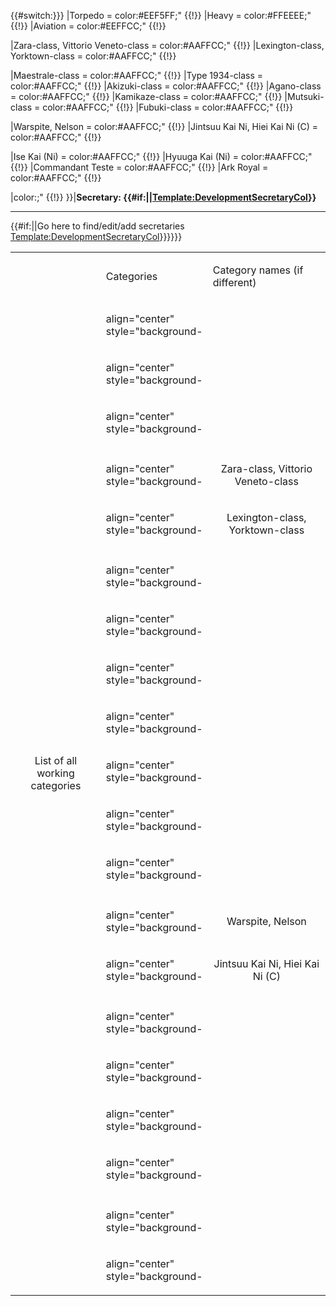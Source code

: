 <includeonly>{{#switch:{{{secretary|{{{1|}}}}}} 
|Torpedo = color:#EEF5FF;" {{!}} {{ToolTip|text-align=default;background-color:#EEF5FF|{{ToolTip|Torpedo|{{colour|red|Does '''NOT''' include '''SSV'''}}}}|'''Secretary: Category Torpedo'''<hr>'''Ship Types included:'''<br>DE, DD, CL, CLT, SS, AP, CT or AO}}
|Heavy = color:#FFEEEE;" {{!}} {{ToolTip|text-align=default;background-color:#FFEEEE|{{ToolTip|Heavy|{{colour|red|Does '''NOT''' include '''CAV/BBV'''}}}}|'''Secretary: Category Heavy'''<hr>'''Ship Types included:'''<br>CA, FBB, BB, XBB or AR}}
|Aviation = color:#EEFFCC;" {{!}} {{ToolTip|text-align=default;background-color:#EEFFCC|Aviation|'''Secretary: Category Aviation'''<hr>'''Ship Types included:'''<br>CAV, CVL, BBV, CV, SSV, AV, LHA, CVB or AS}}

|Zara-class, Vittorio Veneto-class = color:#AAFFCC;" {{!}} {{ToolTip|[[:Category:Zara Class|Zara-class]]<br>[[:Category:Vittorio Veneto Class|Vittorio Veneto-class]]|'''Secretary: Zara-class, Vittorio Veneto-class'''<hr>'''[[:Category:Zara Class|''Zara''-class]]'''<br>{{Ship/Banner|Zara}}{{Ship/Banner|Pola}}<hr> '''[[:Category:Vittorio Veneto Class|''Vittorio Veneto''-class]]'''<br>{{Ship/Banner|Littorio}}{{Ship/Banner|Roma}}}}
|Lexington-class, Yorktown-class = color:#AAFFCC;" {{!}} {{ToolTip|[[:Category:Lexington Class|Lexington-class]]<br>[[:Category:Yorktown Class|Yorktown-class]]|'''Secretary: Lexington-class, Yorktown-class'''<hr>'''[[:Category:Lexington Class|''Lexington''-class]]'''<br>{{Ship/Banner|Saratoga}}<hr>'''[[:Category:Yorktown Class|''Yorktown''-class]]'''<br>{{Ship/Banner|Hornet}} }}

|Maestrale-class = color:#AAFFCC;" {{!}} {{ToolTip|[[:Category:Maestrale Class|Maestrale-class]]|'''Secretary: Maestrale-class'''<hr>'''[[:Category:Maestrale Class|''Maestrale''-class]]'''<br>{{Ship/Banner|Maestrale}}<br>{{Ship/Banner|Grecale}}<br>{{Ship/Banner|Libeccio}}<br>{{Ship/Banner|Scirocco}} }}
|Type 1934-class = color:#AAFFCC;" {{!}} {{ToolTip|[[:Category:Type 1934 Class|Type 1934-class]]|'''Secretary: Type 1934-class'''<hr>'''[[:Category:Type 1934 Class|''Type 1934''-class]]'''<br>{{Ship/Banner|Z1}}<br>{{Ship/Banner|Z3}} }}
|Akizuki-class = color:#AAFFCC;" {{!}} {{ToolTip|[[:Category:Akizuki Class|Akizuki-class]]|'''Secretary: Akizuki-class'''<hr>'''[[:Category:Akizuki Class|''Akizuki''-class]]'''<br>{{Ship/Banner|Akizuki}}<br>{{Ship/Banner|Teruzuki}}<br>{{Ship/Banner|Suzutsuki}}<br>{{Ship/Banner|Hatsuzuki}} }}
|Agano-class = color:#AAFFCC;" {{!}} {{ToolTip|[[:Category:Agano Class|Agano-class]]|'''Secretary: Agano-class'''<hr>'''[[:Category:Agano Class|''Agano''-class]]'''<br>{{Ship/Banner|Agano}}<br>{{Ship/Banner|Noshiro}}<br>{{Ship/Banner|Yahagi}}<br>{{Ship/Banner|Sakawa}} }}
|Kamikaze-class = color:#AAFFCC;" {{!}} {{ToolTip|[[:Category:Kamikaze Class|Kamikaze-class]]|'''Secretary: Kamikaze-class'''<hr>'''[[:Category:Kamikaze Class|''Kamikaze''-class]]'''<br>{{Ship/Banner|Kamikaze}}{{Ship/Banner|Asakaze}}<br>{{Ship/Banner|Harukaze}}{{Ship/Banner|Matsukaze}}<br>{{Ship/Banner|Hatakaze}} }}
|Mutsuki-class = color:#AAFFCC;" {{!}} {{ToolTip|[[:Category:Mutsuki Class|Mutsuki-class]]|'''Secretary: Mutsuki-class'''<hr>'''[[:Category:Mutsuki Class|''Mutsuki''-class]]'''<br>{{Ship/Banner|Mutsuki}}{{Ship/Banner|Kisaragi}}<br>{{Ship/Banner|Yayoi}}{{Ship/Banner|Uzuki}}<br>{{Ship/Banner|Satsuki}}{{Ship/Banner|Minazuki}}<br>{{Ship/Banner|Fumizuki}}{{Ship/Banner|Nagatsuki}}<br>{{Ship/Banner|Kikuzuki}}{{Ship/Banner|Mikazuki}}<br>{{Ship/Banner|Mochizuki}} }}
|Fubuki-class = color:#AAFFCC;" {{!}} {{ToolTip|[[:Category:Fubuki Class|Fubuki-class]]|'''Secretary: Fubuki-class'''<hr>'''[[:Category:Fubuki Class|''Fubuki''-class]]'''<br>{{Ship/Banner|Fubuki}}{{Ship/Banner|Shirayuki}}<br>{{Ship/Banner|Hatsuyuki}}{{Ship/Banner|Miyuki}}<br>{{Ship/Banner|Murakumo}}{{Ship/Banner|Usugumo}}<br>{{Ship/Banner|Isonami}}{{Ship/Banner|Uranami}} }}

|Warspite, Nelson = color:#AAFFCC;" {{!}} {{ToolTip|[[Warspite]]<br>[[Nelson]]|'''Secretary: [[Warspite]], [[Nelson]]'''<hr>{{Ship/Banner|Warspite}}<br>{{Ship/Banner|Nelson}} }}
|Jintsuu Kai Ni, Hiei Kai Ni (C) = color:#AAFFCC;" {{!}} {{ToolTip|[[Jintsuu Kai Ni]]<br>[[Hiei Kai Ni|Hiei Kai Ni (C)]]|'''Secretary: [[Jintsuu Kai Ni]], [[Hiei Kai Ni|Hiei Kai Ni (C)]]'''<hr>'''{{Ship/Banner|Jintsuu Kai Ni}}<br>{{Ship/Banner|Hiei Kai Ni}} }}

|Ise Kai (Ni) = color:#AAFFCC;" {{!}} {{ToolTip|[[Ise Kai|Ise Kai (Ni)]]|'''Secretary: [[Ise Kai|Ise Kai (Ni)]]'''<hr>{{Ship/Banner|Ise Kai}} }}
|Hyuuga Kai (Ni) = color:#AAFFCC;" {{!}} {{ToolTip|[[Hyuuga Kai|Hyuuga Kai (Ni)]]|'''Secretary: [[Hyuuga Kai|Hyuuga Kai (Ni)]]'''<hr>{{Ship/Banner|Hyuuga Kai}} }}
|Commandant Teste = color:#AAFFCC;" {{!}} {{ToolTip|[[Commandant Teste]]|'''Secretary: [[Commandant Teste]]'''<hr>'''{{Ship/Banner|Commandant Teste}} }}
|Ark Royal = color:#AAFFCC;" {{!}} {{ToolTip|[[Ark Royal]]|'''Secretary: [[Ark Royal]]'''<hr>'''{{Ship/Banner|Ark Royal}} }}

|color:{{{secretarycolour|}}};" {{!}} {{ToolTip|text-align=default;background-color:{{{secretarycolour|}}}|{{#if:{{{secretary|}}}|{{{secretary|}}}|{{#if:{{{1|}}}|{{{1}}}|Empty Secretary}}}}|'''Secretary: {{#if:{{{secretary|}}}|{{{secretary|}}}|[[Template:DevelopmentSecretaryCol]]}}'''<hr>{{#if:{{{secretarydescription|}}}|{{{secretarydescription|}}}|Go here to find/edit/add secretaries<br>[[Template:DevelopmentSecretaryCol]]}}}}}}</includeonly><noinclude>

{|class="wikitable"
|rowspan=66 align="center" width="200px" | List of all<br>working categories
| width="150px"|Categories
| width="300px"|Category names (if different)
|-
! align="center" style="background-{{DevelopmentSecretaryCol|Torpedo}}
|-
! align="center" style="background-{{DevelopmentSecretaryCol|Heavy}}
|-
! align="center" style="background-{{DevelopmentSecretaryCol|Aviation}}
|-
|
|-
! align="center" style="background-{{DevelopmentSecretaryCol|Zara-class, Vittorio Veneto-class}}
! align="center" | Zara-class, Vittorio Veneto-class
|-
! align="center" style="background-{{DevelopmentSecretaryCol|Lexington-class, Yorktown-class}}
! align="center" | Lexington-class, Yorktown-class
|-
|
|-
! align="center" style="background-{{DevelopmentSecretaryCol|Maestrale-class}}
|-
! align="center" style="background-{{DevelopmentSecretaryCol|Type 1934-class}}
|-
! align="center" style="background-{{DevelopmentSecretaryCol|Akizuki-class}}
|-
! align="center" style="background-{{DevelopmentSecretaryCol|Agano-class}}
|-
! align="center" style="background-{{DevelopmentSecretaryCol|Kamikaze-class}}
|-
! align="center" style="background-{{DevelopmentSecretaryCol|Mutsuki-class}}
|-
! align="center" style="background-{{DevelopmentSecretaryCol|Fubuki-class}}
|-
|
|-
! align="center" style="background-{{DevelopmentSecretaryCol|Warspite, Nelson}}
! align="center" | Warspite, Nelson
|-
! align="center" style="background-{{DevelopmentSecretaryCol|Jintsuu Kai Ni, Hiei Kai Ni (C)}}
! align="center" | Jintsuu Kai Ni, Hiei Kai Ni (C)
|-
|
|-
! align="center" style="background-{{DevelopmentSecretaryCol|Ise Kai (Ni)}}
|-
! align="center" style="background-{{DevelopmentSecretaryCol|Hyuuga Kai (Ni)}}
|-
! align="center" style="background-{{DevelopmentSecretaryCol|Commandant Teste}}
|-
! align="center" style="background-{{DevelopmentSecretaryCol|Ark Royal}}
|-
|
|-
! align="center" style="background-{{DevelopmentSecretaryCol|}}
|-
! align="center" style="background-{{DevelopmentSecretaryCol|a}}
|}

</noinclude>